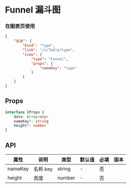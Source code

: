 # Funnel 漏斗图

### 在图表页使用

```json
{
	"支出": {
		"bind": "type",
		"link": "/x/Table/type",
		"view": {
			"type": "Funnel",
			"props": {
				"nameKey": "type"
			}
		}
	}
}
```

## Props

```ts
interface IProps {
	data: Array<any>
	nameKey?: string
	height?: number
}
```

## API

| 属性        | 说明     | 类型   | 默认值 | 必填 | 版本 |
| ----------- | -------- | ------ | ------ | ---- | ---- |
| nameKey     | 名称 key | string | -      | 否   |      |
| height | 高度     | number | -      | 否   |      |
